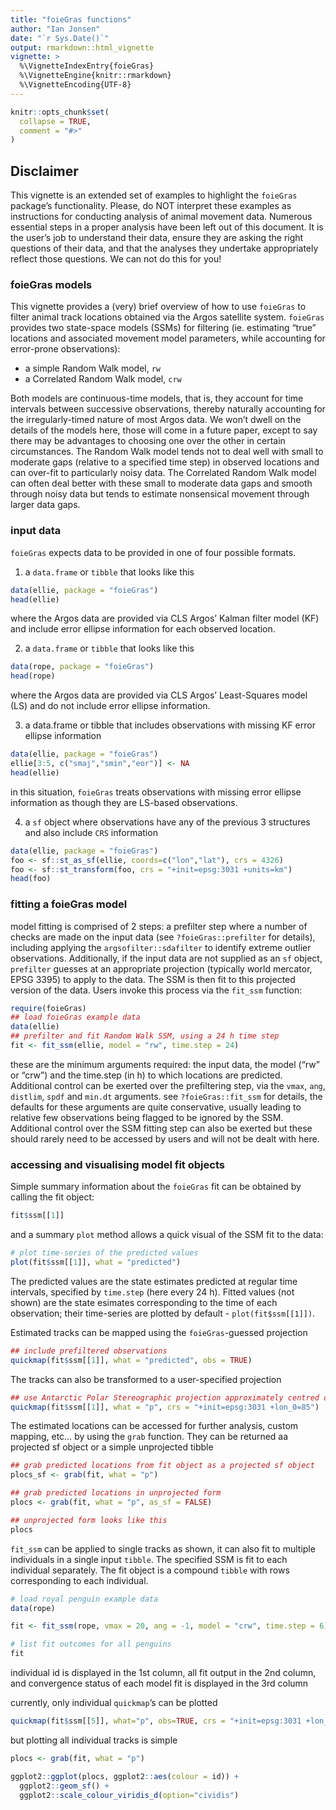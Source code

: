 ```yaml
---
title: "foieGras functions"
author: "Ian Jonsen"
date: "`r Sys.Date()`"
output: rmarkdown::html_vignette
vignette: >
  %\VignetteIndexEntry{foieGras}
  %\VignetteEngine{knitr::rmarkdown}
  %\VignetteEncoding{UTF-8}
---
```


```r
knitr::opts_chunk$set(
  collapse = TRUE,
  comment = "#>"
)
```
## Disclaimer
This vignette is an extended set of examples to highlight the `foieGras` package's functionality. Please, do NOT interpret these examples as instructions for conducting analysis of animal movement data. Numerous essential steps in a proper analysis have been left out of this document. It is the user's job to understand their data, ensure they are asking the right questions of their data, and that the analyses they undertake appropriately reflect those questions. We can not do this for you!

### foieGras models
This vignette provides a (very) brief overview of how to use `foieGras` to filter animal track locations obtained via the Argos satellite system. `foieGras` provides two state-space models (SSMs) for filtering (ie. estimating "true" locations and associated movement model parameters, while accounting for error-prone observations):  

- a simple Random Walk model, `rw`
- a Correlated Random Walk model, `crw`  

Both models are continuous-time models, that is, they account for time intervals between successive observations, thereby naturally accounting for the irregularly-timed nature of most Argos data. We won't dwell on the details of the models here, those will come in a future paper, except to say there may be advantages to choosing one over the other in certain circumstances. The Random Walk model tends not to deal well with small to moderate gaps (relative to a specified time step) in observed locations and can over-fit to particularly noisy data. The Correlated Random Walk model can often deal better with these small to moderate data gaps and smooth through noisy data but tends to estimate nonsensical movement through larger data gaps.

### input data
`foieGras` expects data to be provided in one of four possible formats.

1) a `data.frame` or `tibble` that looks like this
```r
data(ellie, package = "foieGras")
head(ellie)
```
where the Argos data are provided via CLS Argos' Kalman filter model (KF) and include error ellipse information for each observed location.  

2) a `data.frame` or `tibble` that looks like this
```r
data(rope, package = "foieGras")
head(rope)
```
where the Argos data are provided via CLS Argos' Least-Squares model (LS) and do not include error ellipse information.

3) a data.frame or tibble that includes observations with missing KF error ellipse information
```r
data(ellie, package = "foieGras")
ellie[3:5, c("smaj","smin","eor")] <- NA
head(ellie)
```
in this situation, `foieGras` treats observations with missing error ellipse information as though they are LS-based observations.

4) a `sf` object where observations have any of the previous 3 structures and also include `CRS` information
```r
data(ellie, package = "foieGras")
foo <- sf::st_as_sf(ellie, coords=c("lon","lat"), crs = 4326) 
foo <- sf::st_transform(foo, crs = "+init=epsg:3031 +units=km")
head(foo)
```

### fitting a foieGras model
model fitting is comprised of 2 steps: a prefilter step where a number of checks are made on the input data (see `?foieGras::prefilter` for details), including applying the `argsofilter::sdafilter` to identify extreme outlier observations. Additionally, if the input data are not supplied as an `sf` object, `prefilter` guesses at an appropriate projection (typically world mercator, EPSG 3395) to apply to the data. The SSM is then fit to this projected version of the data. Users invoke this process via the `fit_ssm` function:
```r
require(foieGras)
## load foieGras example data
data(ellie)
## prefilter and fit Random Walk SSM, using a 24 h time step
fit <- fit_ssm(ellie, model = "rw", time.step = 24)
```
these are the minimum arguments required: the input data, the model ("rw" or "crw") and the time.step (in h) to which locations are predicted. Additional control can be exerted over the prefiltering step, via the `vmax`, `ang`, `distlim`, `spdf` and `min.dt` arguments. see `?foieGras::fit_ssm` for details, the defaults for these arguments are quite conservative, usually leading to relative few observations being flagged to be ignored by the SSM. Additional control over the SSM fitting step can also be exerted but these should rarely need to be accessed by users and will not be dealt with here.

### accessing and visualising model fit objects
Simple summary information about the `foieGras` fit can be obtained by calling the fit object:
```r
fit$ssm[[1]]
```
and a summary `plot` method allows a quick visual of the SSM fit to the data:
```r
# plot time-series of the predicted values
plot(fit$ssm[[1]], what = "predicted")
```
The predicted values are the state estimates predicted at regular time intervals, specified by `time.step` (here every 24 h). Fitted values (not shown) are the state esimates corresponding to the time of each observation; their time-series are plotted by default - `plot(fit$ssm[[1]])`.

Estimated tracks can be mapped using the `foieGras`-guessed projection
```r
## include prefiltered observations
quickmap(fit$ssm[[1]], what = "predicted", obs = TRUE)
```

The tracks can also be transformed to a user-specified projection
```r
## use Antarctic Polar Stereographic projection approximately centred on the track midpoint
quickmap(fit$ssm[[1]], what = "p", crs = "+init=epsg:3031 +lon_0=85")
```

The estimated locations can be accessed for further analysis, custom mapping, etc... by using the `grab` function. They can be returned aa projected sf object or a simple unprojected tibble
```r
## grab predicted locations from fit object as a projected sf object 
plocs_sf <- grab(fit, what = "p")

## grab predicted locations in unprojected form
plocs <- grab(fit, what = "p", as_sf = FALSE)

## unprojected form looks like this
plocs
```

`fit_ssm` can be applied to single tracks as shown, it can also fit to multiple individuals in a single input `tibble`. The specified SSM is fit to each individual separately. The fit object is a compound `tibble` with rows corresponding to each individual. 
```r
# load royal penguin example data
data(rope)

fit <- fit_ssm(rope, vmax = 20, ang = -1, model = "crw", time.step = 6)

# list fit outcomes for all penguins
fit
```
individual id is displayed in the 1st column, all fit output in the 2nd column, and convergence status of each model fit is displayed in the 3rd column

currently, only individual `quickmap`'s can be plotted
```r
quickmap(fit$ssm[[5]], what="p", obs=TRUE, crs = "+init=epsg:3031 +lon_0=160")
```

but plotting all individual tracks is simple
```r
plocs <- grab(fit, what = "p")

ggplot2::ggplot(plocs, ggplot2::aes(colour = id)) + 
  ggplot2::geom_sf() + 
  ggplot2::scale_colour_viridis_d(option="cividis")
```
